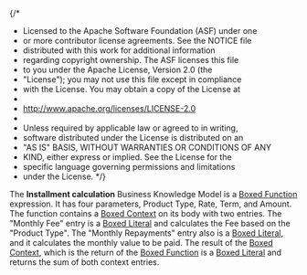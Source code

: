 {/\*

- Licensed to the Apache Software Foundation (ASF) under one
- or more contributor license agreements. See the NOTICE file
- distributed with this work for additional information
- regarding copyright ownership. The ASF licenses this file
- to you under the Apache License, Version 2.0 (the
- "License"); you may not use this file except in compliance
- with the License. You may obtain a copy of the License at
-
- http://www.apache.org/licenses/LICENSE-2.0
-
- Unless required by applicable law or agreed to in writing,
- software distributed under the License is distributed on an
- "AS IS" BASIS, WITHOUT WARRANTIES OR CONDITIONS OF ANY
- KIND, either express or implied. See the License for the
- specific language governing permissions and limitations
- under the License.
  \*/}


<Meta title="Use cases/Loan Originations/Functions/Installment Calculation" of={InstallmentCalculation} />

The **Installment calculation** Business Knowledge Model is a
[Boxed Function](/docs/boxed-expressions-function--overview) expression.
It has four parameters, Product Type, Rate, Term, and Amount. The function contains a
[Boxed Context](/docs/boxed-expressions-context--overview) on its body with two
entries. The "Monthly Fee" entry is a [Boxed Literal](/docs/boxed-expressions-literal--overview)
and calculates the Fee based on the "Product Type".
The "Monthly Repayments" entry also is a [Boxed Literal](/docs/boxed-expressions-literal--overview),
and it calculates the monthly value to be paid. The
result of the [Boxed Context](/docs/boxed-expressions-context--overview),
which is the return of the [Boxed Function](/docs/boxed-expressions-function--overview)
is a [Boxed Literal](/docs/boxed-expressions-literal--overview) and returns the sum of both context entries.

<Story of={InstallmentCalculation.Expression} />
